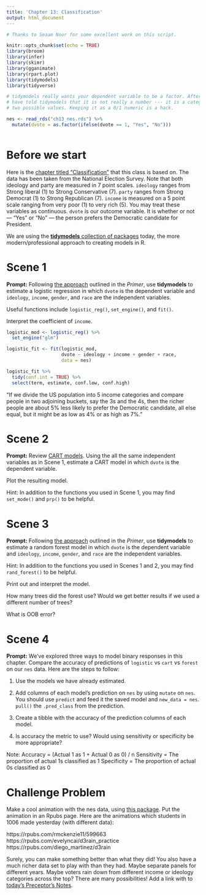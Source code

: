 ```yaml
---
title: 'Chapter 13: Classification'
output: html_document
---
```


```r
# Thanks to Seaam Noor for some excellent work on this script.

knitr::opts_chunk$set(echo = TRUE)
library(broom)
library(infer)
library(skimr)
library(gganimate)
library(rpart.plot)
library(tidymodels)
library(tidyverse)

# tidymodels really wants your dependent variable to be a factor. After all, you
# have told tidymodels that it is not really a number --- it is a category with
# two possible values. Keeping it as a 0/1 numeric is a hack.

nes <- read_rds("ch13_nes.rds") %>% 
  mutate(dvote = as.factor(ifelse(dvote == 1, "Yes", "No")))
  
```

# Before we start

Here is the [chapter titled "Classification"](https://davidkane9.github.io/PPBDS/13-classification.html) that this class is based on. The data has been taken from the National Election Survey. Note that both ideology and party are measured in 7 point scales. `ideology` ranges from Strong liberal (1) to Strong Conservative (7). `party` ranges from Strong Democrat (1) to Strong Republican (7). `income` is measured on a 5 point scale ranging from very poor (1) to very rich (5). You may treat these variables as continuous. `dvote`  is our outcome variable. It is whether or not --- "Yes" or "No" --- the person prefers the Democratic candidate for President.

We are using the [**tidymodels** collection of packages](https://www.tidymodels.org/) today, the more modern/professional approach to creating models in R.

# Scene 1

**Prompt:** Following [the approach](https://davidkane9.github.io/PPBDS/13-classification.html#professional-models) outlined in the *Primer*, use **tidymodels** to estimate a logistic regression in which `dvote` is the dependent variable and `ideology`, `income`, `gender`, and `race` are the independent variables. 

Useful functions include `logistic_reg()`, `set_engine()`, and `fit()`.

Interpret the coefficient of `income`.



```r
logistic_mod <- logistic_reg() %>%
  set_engine("glm")

logistic_fit <- fit(logistic_mod,
                    dvote ~ ideology + income + gender + race,
                    data = nes)

logistic_fit %>%
  tidy(conf.int = TRUE) %>%
  select(term, estimate, conf.low, conf.high)

```

"If we divide the US population into 5 income categories and compare people in two adjoining buckets, say the 3s and the 4s, then the richer people are about 5% less likely to prefer the Democratic candidate, all else equal, but it might be as low as 4% or as high as 7%."

# Scene 2

**Prompt:** Review [CART models](https://davidkane9.github.io/PPBDS/13-classification.html#classification-and-regression-trees-cart). Using the all the same independent variables as in Scene 1, estimate a CART model in which `dvote` is the dependent variable.

Plot the resulting model.

Hint: In addition to the functions you used in Scene 1, you may find `set_mode()` and `prp()` to be helpful.




# Scene 3

**Prompt:** Following [the approach](https://davidkane9.github.io/PPBDS/13-classification.html#random-forests) outlined in the *Primer*, use **tidymodels** to estimate a random forest model in which `dvote` is the dependent variable and `ideology`, `income`, `gender`, and `race` are the independent variables. 

Hint: In addition to the functions you used in Scenes 1 and 2, you may find `rand_forest()` to be helpful.

Print out and interpret the model.

How many trees did the forest use? Would we get better results if we used a different number of trees?

What is OOB error?


# Scene 4

**Prompt:** We’ve explored three ways to model binary responses in this chapter. Compare the accuracy of predictions of `logistic` vs `cart` vs `forest` on our `nes` data. Here are the steps to follow:

1. Use the models we have already estimated.

2. Add columns of each model's prediction on `nes` by using `mutate` on `nes`. You should use `predict` and feed it the saved model and `new_data = nes`. `pull()` the `.pred_class` from the prediction. 

3. Create a tibble with the accuracy of the prediction columns of each model.

4. Is accuracy the metric to use? Would using sensitivity or specificity be more appropriate?

Note:
Accuracy = (Actual 1 as 1 + Actual 0 as 0) / n
Sensitivity = The proportion of actual 1s classified as 1
Specificity = The proportion of actual 0s classified as 0



# Challenge Problem

Make a cool animation with the nes data, using [this package](https://github.com/daranzolin/d3rain). Put the animation in an Rpubs page. Here are the animations which students in 1006 made yesterday (with different data):

https://rpubs.com/rmckenzie11/599663
https://rpubs.com/evelyncai/d3rain_practice
https://rpubs.com/diego_martinez/d3rain

Surely, you can make something better than what they did! You also have a much richer data set to play with than they had. Maybe separate panels for different years. Maybe voters rain down from different income or ideology categories across the top? There are many possibilities! Add a link with to [today's Preceptor's Notes](https://piazza.com/class/k5y1jx0s5ibe1?cid=721).
